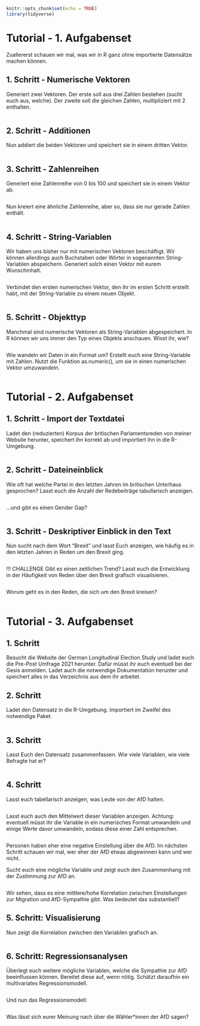 ```r
knitr::opts_chunk$set(echo = TRUE)
library(tidyverse)
```

# Tutorial - 1. Aufgabenset
Zuallererst schauen wir mal, was wir in R ganz ohne importierte Datensätze machen können. 

## 1. Schritt - Numerische Vektoren
Generiert zwei Vektoren. Der erste soll aus drei Zahlen bestehen (sucht euch aus, welche). Der zweite soll die gleichen Zahlen, multipliziert mit 2 enthalten. 

```r

```


## 2. Schritt - Additionen
Nun addiert die beiden Vektoren und speichert sie in einem dritten Vektor.

```r

```

## 3. Schritt - Zahlenreihen 
Generiert eine Zahlenreihe von 0 bis 100 und speichert sie in einem Vektor ab. 

```r

```

Nun kreiert eine ähnliche Zahlenreihe, aber so, dass sie nur gerade Zahlen enthält.

```r

```


## 4. Schritt - String-Variablen
Wir haben uns bisher nur mit numerischen Vektoren beschäftigt. Wir können allerdings auch Buchstaben oder Wörter in sogenannten String-Variablen abspeichern. Generiert solch einen Vektor mit eurem Wunschinhalt.

```r

```


Verbindet den ersten numerischen Vektor, den ihr im ersten Schritt erstellt habt, mit der String-Variable zu einem neuen Objekt. 
```r

```


## 5. Schritt - Objekttyp
Manchmal sind numerische Vektoren als String-Variablen abgespeichert. In R können wir uns immer den Typ eines Objekts anschauen. Wisst ihr, wie? 

```r

```
Wie wandeln wir Daten in ein Format um? Erstellt euch eine String-Variable mit Zahlen. Nutzt die Funktion as.numeric(), um sie in einen numerischen Vektor umzuwandeln. 

```r

```








# Tutorial - 2. Aufgabenset

## 1. Schritt - Import der Textdatei 
Ladet den (reduzierten) Korpus der britischen Parlamentsreden von meiner Website herunter, speichert ihn korrekt ab und importiert ihn in die R-Umgebung. 

```r

```


## 2. Schritt - Dateineinblick
Wie oft hat welche Partei in den letzten Jahren im britischen Unterhaus gesprochen? Lasst euch die Anzahl der Redebeiträge tabullarisch anzeigen. 

```r

```

...und gibt es einen Gender Gap?

```r

```


## 3. Schritt - Deskriptiver Einblick in den Text
Nun sucht nach dem Wort "Brexit" und lasst Euch anzeigen, wie häufig es in den letzten Jahren in Reden um den Brexit ging.

```r

```

!!! CHALLENGE
Gibt es einen zeitlichen Trend? Lasst euch die Entwicklung in der Häufigkeit von Reden über den Brexit grafisch visualisieren.  

```r

```


Worum geht es in den Reden, die sich um den Brexit kreisen? 

```r

```







# Tutorial - 3. Aufgabenset

## 1. Schritt
Besucht die Website der German Longitudinal Election Study und ladet euch die Pre-Post Umfrage 2021 herunter. Dafür müsst ihr euch eventuell bei der Gesis anmelden. Ladet auch die notwendige Dokumentation herunter und speichert alles in das Verzeichnis aus dem ihr arbeitet. 

## 2. Schritt
Ladet den Datensatz in die R-Umgebung. Importiert im Zweifel des notwendige Paket. 

```r

```

## 3. Schritt
Lasst Euch den Datensatz zusammenfassen. Wie viele Variablen, wie viele Befragte hat er? 

```r

```

## 4. Schritt
Lasst euch tabellarisch anzeigen, was Leute von der AfD halten.

```r

```

Lasst euch auch den Mittelwert dieser Variablen anzeigen. Achtung: eventuell müsst ihr die Variable in ein numerisches Format umwandeln und einige Werte davor umwandeln, sodass diese einer Zahl entsprechen. 

```r

```

Personen haben eher eine negative Einstellung über die AfD. Im nächsten Schritt schauen wir mal, wer eher der AfD etwas abgewinnen kann und wer nicht. 

Sucht euch eine mögliche Variable und zeigt euch den Zusammenhang mit der Zustimmung zur AfD an. 

```r

```
Wir sehen, dass es eine mittlere/hohe Korrelation zwischen Einstellungen zur Migration und AfD-Sympathie gibt. 
Was bedeutet das substantiell?


## 5. Schritt: Visualisierung
Nun zeigt die Korrelation zwischen den Variablen grafisch an. 

```r

```


## 6. Schritt: Regressionsanalysen
Überlegt euch weitere mögliche Variablen, welche die Sympathie zur AfD beeinflussen können. Bereitet diese auf, wenn nötig. Schätzt daraufhin ein multivariates Regressionsmodell. 

```r

```

Und nun das Regressionsmodell: 

```r

```

Was lässt sich eurer Meinung nach über die Wähler*innen der AfD sagen?